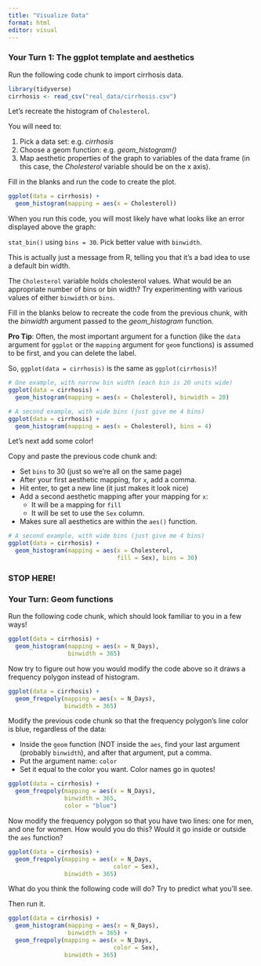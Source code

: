 ```yaml
---
title: "Visualize Data"
format: html
editor: visual
---
```


### Your Turn 1: The ggplot template and aesthetics

Run the following code chunk to import cirrhosis data.

```r
library(tidyverse)
cirrhosis <- read_csv("real_data/cirrhosis.csv") 
```

Let's recreate the histogram of `Cholesterol`.

You will need to:

1.  Pick a data set: e.g. *cirrhosis*
2.  Choose a geom function: e.g. *geom_histogram()*
3.  Map aesthetic properties of the graph to variables of the data frame (in this case, the *Cholesterol* variable should be on the x axis).

Fill in the blanks and run the code to create the plot.

```r
ggplot(data = cirrhosis) +
  geom_histogram(mapping = aes(x = Cholesterol))
```

When you run this code, you will most likely have what looks like an error displayed above the graph:

`stat_bin()` using `bins = 30`. Pick better value with `binwidth`.

This is actually just a message from R, telling you that it's a bad idea to use a default bin width.

The `Cholesterol` variable holds cholesterol values. What would be an appropriate number of bins or bin width? Try experimenting with various values of either `binwidth` or `bins`.

Fill in the blanks below to recreate the code from the previous chunk, with the *binwidth* argument passed to the *geom_histogram* function.

**Pro Tip**: Often, the most important argument for a function (like the `data` argument for `ggplot` or the `mapping` argument for `geom` functions) is assumed to be first, and you can delete the label.

So, `ggplot(data = cirrhosis)` is the same as `ggplot(cirrhosis)`!

```r
# One example, with narrow bin width (each bin is 20 units wide)
ggplot(data = cirrhosis) +
  geom_histogram(mapping = aes(x = Cholesterol), binwidth = 20)
```

```r
# A second example, with wide bins (just give me 4 bins)
ggplot(data = cirrhosis) +
  geom_histogram(mapping = aes(x = Cholesterol), bins = 4)
```

Let's next add some color!

Copy and paste the previous code chunk and:

* Set `bins` to 30 (just so we're all on the same page)
* After your first aesthetic mapping, for `x`, add a comma.
* Hit enter, to get a new line (it just makes it look nice)
* Add a second aesthetic mapping after your mapping for `x`: 
  - It will be a mapping for `fill` 
  - It will be set to use the `Sex` column. 
* Makes sure all aesthetics are within the `aes()` function.

```r
# A second example, with wide bins (just give me 4 bins)
ggplot(data = cirrhosis) +
  geom_histogram(mapping = aes(x = Cholesterol,
                               fill = Sex), bins = 30)
```

### STOP HERE!

### Your Turn: Geom functions

Run the following code chunk, which should look familiar to you in a few ways!

```r
ggplot(data = cirrhosis) +
  geom_histogram(mapping = aes(x = N_Days),
                 binwidth = 365)
```

Now try to figure out how you would modify the code above so it draws a frequency polygon instead of histogram.

```r
ggplot(data = cirrhosis) +
  geom_freqpoly(mapping = aes(x = N_Days),
                binwidth = 365)
```

Modify the previous code chunk so that the frequency polygon's line color is blue, regardless of the data:

* Inside the `geom` function (NOT inside the `aes`, find your last argument (probably `binwidth`), and after that argument, put a comma.
* Put the argument name: `color`
* Set it equal to the color you want. Color names go in quotes!

```r
ggplot(data = cirrhosis) +
  geom_freqpoly(mapping = aes(x = N_Days),
                binwidth = 365,
                color = "blue")
```

Now modify the frequency polygon so that you have two lines: one for men, and one for women.  How would you do this?  Would it go inside or outside the `aes` function?

```r
ggplot(data = cirrhosis) +
  geom_freqpoly(mapping = aes(x = N_Days,
                              color = Sex),
                binwidth = 365)
```

What do you think the following code will do? Try to predict what you'll see.

Then run it.

```r
ggplot(data = cirrhosis) +
  geom_histogram(mapping = aes(x = N_Days),
                 binwidth = 365) +
  geom_freqpoly(mapping = aes(x = N_Days,
                              color = Sex),
                binwidth = 365)
```